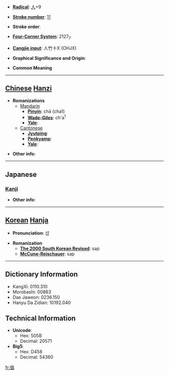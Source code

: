 * '''[[Wiktionary:Chinese radical index| Radical]]''': [[Wiktionary:Chinese radical index 人|人]]+9

* '''[[Wiktionary:Chinese total strokes index|Stroke number]]''': [[Wiktionary:Chinese total strokes index 11|11]]

* '''Stroke order''': 

* '''[[Wiktionary:Chinese four corner index|Four-Corner System]]''': 2127<sub>7</sub>

* '''[[Wiktionary:Chinese Cangjie index|Cangjie input]]''': 人竹十X (OHJX)

* '''Graphical Significance and Origin''': 

* '''Common Meaning'''

----

== [[Chinese]] [[Hanzi]] ==

* '''Romanizations'''
** [[Mandarin]]
*** '''[[Pinyin]]''': chā (cha1)
*** '''[[Wade-Giles]]''': ch'a<sup>1</sup>
*** '''[[Yale]]''': 
**[[Cantonese]]
***'''[[Jyutping]]''':
***'''[[Penkyamp]]''': 
***'''[[Yale]]''': 

* '''Other info''': 

----

==Japanese==
===[[Kanji]]===
{{kanji|on readings=[[そう]] (sō), [[さふ]] (safu)|kun readings=[[わるがしこい]] (warugashikoi)}}

* '''Other info''':  

----

== [[Korean]] [[Hanja]] ==

* '''Pronunciation''': 삽

* '''Romanization'''
** '''[[The 2000 South Korean Revised Romanization|The 2000 South Korean Revised]]''': sap
** '''[[McCune-Reischauer]]''': sap

----

== Dictionary Information ==

* KangXi: 0110.310
* Morobashi: 00863
* Dae Jaweon: 0236.150
* Hanyu Da Zidian: 10192.040

== Technical Information ==

* '''Unicode''':
** Hex: 505B
** Decimal: 20571
* '''Big5''':
** Hex: D458
** Decimal: 54360

[[fr:偛]]